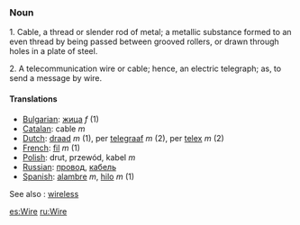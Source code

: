 ===Noun===

1. Cable, a thread or slender rod of metal; a metallic substance formed to an even thread by being passed between grooved rollers, or drawn through holes in a plate of steel.

2. A telecommunication wire or cable; hence, an electric telegraph;  as, to send a message by wire. 

====Translations====
*[[Bulgarian]]: [[жица]] ''f'' (1)
*[[Catalan]]: cable ''m'' 
*[[Dutch]]: [[draad]] ''m'' (1), per [[telegraaf]] ''m'' (2), per [[telex]] ''m'' (2)
*[[French]]: [[fil]] ''m'' (1)
*[[Polish]]: drut, przewód, kabel ''m''
*[[Russian]]: [[провод]], [[кабель]]
*[[Spanish]]: [[alambre]] ''m'', [[hilo]] ''m'' (1)

See also : [[wireless]]

[[es:Wire]]
[[ru:Wire]]